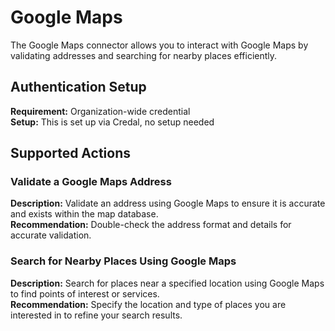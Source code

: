 # Google Maps
The Google Maps connector allows you to interact with Google Maps by validating addresses and searching for nearby places efficiently.

## Authentication Setup
**Requirement:** Organization-wide credential  
**Setup:** This is set up via Credal, no setup needed

## Supported Actions

### Validate a Google Maps Address
**Description:** Validate an address using Google Maps to ensure it is accurate and exists within the map database.  
**Recommendation:** Double-check the address format and details for accurate validation.

### Search for Nearby Places Using Google Maps
**Description:** Search for places near a specified location using Google Maps to find points of interest or services.  
**Recommendation:** Specify the location and type of places you are interested in to refine your search results.
